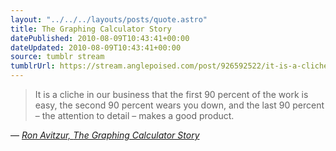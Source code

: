 ```yaml
---
layout: "../../../layouts/posts/quote.astro"
title: The Graphing Calculator Story
datePublished: 2010-08-09T10:43:41+00:00
dateUpdated: 2010-08-09T10:43:41+00:00
source: tumblr stream
tumblrUrl: https://stream.anglepoised.com/post/926592522/it-is-a-cliche-in-our-business-that-the-first-90
---
```


> It is a cliche in our business that the first 90 percent of the work is easy, the second 90 percent wears you down, and the last 90 percent &#8211; the attention to detail &#8211; makes a good product.

— <cite>[Ron Avitzur, _The Graphing Calculator Story_](http://www.nucalc.com/Story/)</cite>
